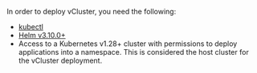 In order to deploy vCluster, you need the following:

* [kubectl](https://kubernetes.io/docs/tasks/tools/#kubectl)
* [Helm v3.10.0+](https://helm.sh/docs/intro/install/)
* Access to a Kubernetes v1.28+ cluster with permissions to deploy applications into a namespace. This is considered the host cluster for the vCluster deployment. 

<p></p>